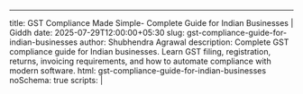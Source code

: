 ---

title: GST Compliance Made Simple- Complete Guide for Indian Businesses | Giddh
date: 2025-07-29T12:00:00+05:30
slug: gst-compliance-guide-for-indian-businesses
author: Shubhendra Agrawal
description: Complete GST compliance guide for Indian businesses. Learn GST filing, registration, returns, invoicing requirements, and how to automate compliance with modern software.
html: gst-compliance-guide-for-indian-businesses
noSchema: true
scripts: |

  <script type="application/ld+json">
    {
      "@context": "https://schema.org",
      "@type": "Article",
      "headline": "GST Compliance Made Simple: Complete Guide for Indian Businesses",
      "description": "Comprehensive guide to GST compliance for Indian businesses covering registration, filing, invoicing, and automation strategies for seamless compliance.",
      "image": {
        "@type": "ImageObject",
        "url": "https://giddh.com/assets/images/gst-compliance-guide-india.jpg",
        "width": 1200,
        "height": 630
      },
      "author": {
        "@type": "Organization",
        "name": "Giddh",
        "url": "https://giddh.com"
      },
      "publisher": {
        "@type": "Organization",
        "name": "Giddh",
        "logo": {
          "@type": "ImageObject",
          "url": "https://giddh.com/assets/images/logo.png"
        }
      },
      "datePublished": "2025-07-29",
      "dateModified": "2025-07-29",
      "mainEntityOfPage": {
        "@type": "WebPage",
        "@id": "https://giddh.com/blog/gst-compliance-guide-indian-businesses"
      },
      "articleSection": "Tax Compliance",
      "keywords": [
        "GST compliance",
        "GST filing",
        "Indian taxation",
        "GST software",
        "GSTR filing",
        "GST registration"
      ],
      "wordCount": 2700
    }
  </script>

  <script type="application/ld+json">
    {
      "@context": "https://schema.org",
      "@type": "FAQPage",
      "mainEntity": [
        {
          "@type": "Question",
          "name": "What is GST and who needs to register?",
          "acceptedAnswer": {
            "@type": "Answer",
            "text": "GST (Goods and Services Tax) is India's unified taxation system. Businesses with annual turnover exceeding ₹40 lakhs (₹20 lakhs for special category states) must register for GST. Service providers and interstate traders have lower thresholds."
          }
        },
        {
          "@type": "Question",
          "name": "What are the different types of GST returns?",
          "acceptedAnswer": {
            "@type": "Answer",
            "text": "Main GST returns include GSTR-1 (outward supplies), GSTR-3B (monthly summary), GSTR-2A (purchase register), and annual returns like GSTR-9. Each has specific filing deadlines and requirements."
          }
        },
        {
          "@type": "Question",
          "name": "How can accounting software help with GST compliance?",
          "acceptedAnswer": {
            "@type": "Answer",
            "text": "Modern accounting software automates GST calculations, generates compliant invoices, maintains proper records, prepares return files, and ensures timely filing with built-in compliance checks."
          }
        }
      ]
    }
  </script>
